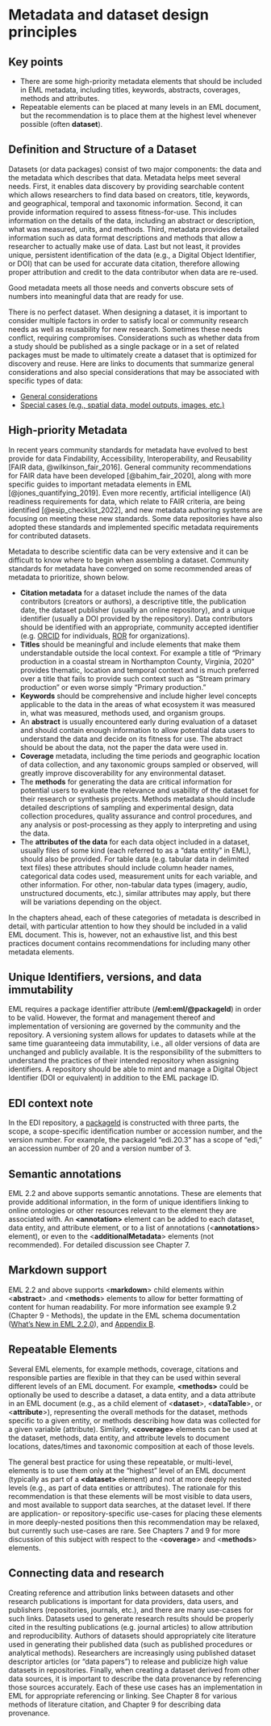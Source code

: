 # Metadata and dataset design principles {#sec-chapter-2}

::: {.callout-note appearance="simple" collapse="true"}
## Key points
* There are some high-priority metadata elements that should be included in EML metadata, including titles, keywords, abstracts, coverages, methods and attributes. 
* Repeatable elements can be placed at many levels in an EML document, but the recommendation is to place them at the highest level whenever possible (often **dataset**). 
:::

## Definition and Structure of a Dataset

Datasets (or data packages) consist of two major components: the data and the metadata which describes that data. Metadata helps meet several needs. First, it enables data discovery by providing searchable content which allows researchers to find data based on creators, title, keywords, and geographical, temporal and taxonomic information. Second, it can provide information required to assess fitness-for-use. This includes information on the details of the data, including an abstract or description, what was measured, units, and methods. Third, metadata provides detailed information such as data format descriptions and methods that allow a researcher to actually make use of data. Last but not least, it provides unique, persistent identification of the data (e.g., a Digital Object Identifier, or DOI) that can be used for accurate data citation, therefore allowing proper attribution and credit to the data contributor when data are re-used.

Good metadata meets all those needs and converts obscure sets of numbers into meaningful data that are ready for use. 

There is no perfect dataset. When designing a dataset, it is important to consider multiple factors in order to satisfy local or community research needs as well as reusability for new research. Sometimes these needs conflict, requiring compromises. Considerations such as whether data from a study should be published as a single package or in a set of related packages must be made to ultimately create a dataset that is optimized for discovery and reuse. Here are links to documents that summarize general considerations and also special considerations that may be associated with specific types of data: 



* [General considerations](https://edirepository.org/resources/designing-a-data-package)
* [Special cases (e.g., spatial data, model outputs, images, etc.)](../guide-special-cases/book.qmd)


## High-priority Metadata

In recent years community standards for metadata have evolved to best provide for data Findability, Accessibility, Interoperability, and Reusability [FAIR data, @wilkinson_fair_2016]. General community recommendations for FAIR data have been developed [@bahim_fair_2020], along with  more specific guides to important metadata elements in EML [@jones_quantifying_2019]. Even more recently, artificial intelligence (AI) readiness requirements for data, which relate to FAIR criteria, are being identified [@esip_checklist_2022], and new metadata authoring systems are focusing on meeting these new standards.  Some data repositories have also adopted these standards and implemented specific metadata requirements for contributed datasets. 

Metadata to describe scientific data can be very extensive and it can be difficult to know where to begin when assembling a dataset. Community standards for metadata have converged on some recommended areas of metadata to prioritize, shown below.



* **Citation metadata** for a dataset include the names of the data contributors (creators or  authors), a descriptive title, the publication date, the dataset publisher (usually an online repository), and a unique identifier (usually a DOI provided by the repository). Data contributors should be identified with an appropriate, community accepted identifier (e.g. [ORCID](https://orcid.org/) for individuals, [ROR](https://ror.org/) for organizations).
* **Titles** should be meaningful and include elements that make them understandable outside the local context. For example a title of “Primary production in a coastal stream in Northampton County, Virginia, 2020” provides thematic, location and temporal context and is much preferred over a title that fails to provide such context such as “Stream primary production” or even worse simply “Primary production.”
* **Keywords** should be comprehensive and include higher level concepts applicable to the data in the areas of what ecosystem it was measured in, what was measured, methods used, and organism groups.
* An **abstract** is usually encountered early during evaluation of a dataset and should contain enough information to allow potential data users to understand the data and decide on its fitness for use. The abstract should be about the data, not the paper the data were used in.
* **Coverage** metadata, including the time periods and geographic location of data collection, and any taxonomic groups sampled or observed, will greatly improve discoverability for any environmental dataset.
* The **methods** for generating the data are critical information for potential users to evaluate the relevance and usability of the dataset for their research or synthesis projects. Methods metadata should include detailed descriptions of sampling and experimental design, data collection procedures, quality assurance and control procedures, and any analysis or post-processing as they apply to interpreting and using the data.
* The **attributes of the data** for each data object included in a dataset, usually files of some kind (each referred to as a “data entity” in EML), should also be provided. For table data (e.g. tabular data in delimited text files) these attributes should include column header names,  categorical data codes used, measurement units for each variable, and other information. For other, non-tabular data types (imagery, audio, unstructured documents, etc.), similar attributes may apply, but there will be variations depending on the object.

In the chapters ahead, each of these categories of metadata is described in detail, with particular attention to how they should be included in a valid EML document. This is, however, not an exhaustive list, and this best practices document contains recommendations for including many other metadata elements.


## Unique Identifiers, versions, and data immutability

EML requires a package identifier attribute (**/eml:eml/\@packageId**) in order to be valid. However, the format and management thereof and implementation of versioning are governed by the community and the repository. A versioning system allows for updates to datasets while at the same time guaranteeing data immutability, i.e., all older versions of data are unchanged and publicly available. It is the responsibility of the submitters to understand the practices of their intended repository when assigning identifiers. A repository should be able to mint and manage a Digital Object Identifier (DOI or equivalent) in addition to the EML package ID.

::: {.callout-tip}
## EDI context note
In the EDI repository, a [packageId](https://edirepository.org/resources/the-data-package#data-package-identifier) is constructed with three parts, the scope, a scope-specific identification number or accession number, and the version number. For example, the packageId “edi.20.3” has a scope of “edi,” an accession number of 20 and a version number of 3.
:::


## Semantic annotations

EML 2.2 and above supports  semantic annotations. These are elements that provide additional information, in the form of unique identifiers linking to online ontologies or other resources relevant to the element they are associated with. An **&lt;annotation>** element can be added to each dataset, data entity, and attribute element, or to a list of annotations (&lt;**annotations**> element), or even to the &lt;**additionalMetadata**> elements (not recommended). For detailed discussion see Chapter 7.


## Markdown support

EML 2.2 and above supports &lt;**markdown**> child elements within &lt;**abstract**> .and &lt;**methods**> elements to allow for better formatting of content for human readability. For more information see example 9.2 (Chapter 9 - Methods), the update in the EML schema documentation ([What’s New in EML 2.2.0](https://eml.ecoinformatics.org/whats-new-in-eml-2-2-0.html#markdown-support)), and [Appendix B](appendix-b-xml-schemas-and-eml.qmd).


## Repeatable Elements

Several EML elements, for example methods, coverage, citations and responsible parties  are flexible in that they can be used within several different levels of an EML document. For example, **&lt;methods>** could be optionally be used to describe a dataset, a data entity, and a data attribute in an EML document (e.g., as a child element of &lt;**dataset**>, &lt;**dataTable**>, or &lt;**attribute**>), representing the overall methods for the dataset, methods specific to a given entity, or methods describing how data was collected for a given variable (attribute). Similarly, **&lt;coverage>** elements can be used at the dataset, methods, data entity, and attribute levels to document locations, dates/times and taxonomic composition at each of those levels. 

The general best practice for using these repeatable, or multi-level, elements is to use them only at the “highest” level of an EML document (typically as part of a **&lt;dataset>** element) and not  at more deeply nested levels (e.g., as part of data entities or attributes). The rationale for this recommendation is that these elements will be most visible to data users, and most available to support data searches, at the dataset level. If there are application- or repository-specific use-cases for placing these elements in more deeply-nested positions then this recommendation may be relaxed, but currently such use-cases are rare. See Chapters 7 and 9 for more discussion of this subject with respect to the &lt;**coverage**> and &lt;**methods**> elements. 


## Connecting data and research

Creating reference and attribution links between datasets and other research publications is important for data providers, data users, and publishers (repositories, journals, etc.), and there are many use-cases for such links. Datasets used to generate research results should be properly cited in the resulting publications (e.g. journal articles) to allow attribution and reproducibility. Authors of datasets should appropriately cite literature used in generating their published data (such as published procedures or analytical methods). Researchers are increasingly using published dataset descriptor articles (or “data papers”) to release and publicize high value datasets in repositories. Finally, when creating a dataset derived from other data sources, it is important to describe the data provenance by referencing those sources accurately. Each of these use cases has an implementation in EML for appropriate referencing or linking. See Chapter 8 for various methods of literature citation, and Chapter 9 for describing data provenance.
